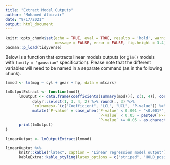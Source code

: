 ```yaml
---
title: "Extract Model Outputs"
author: "Mohamed Albirair"
date: "9/17/2021"
output: html_document
---
```


```r
knitr::opts_chunk$set(echo = TRUE, eval = TRUE, results = 'hold', warning = FALSE,
                      message = FALSE, error = FALSE, fig.height = 3.4)
pacman::p_load(tidyverse)
```

Below is a function that extracts linear models outputs (or `glm()` models with `family = "gaussian"` specification). Please note that the different variables will need to be named in a separate command (as in the following chunk).

```r

lmmod <- lm(mpg ~ cyl + gear + hp, data = mtcars)

lmOutputExtract <- function(mod){
      lmOutput <- data.frame(coefficients(summary(mod))[, c(1, 4)], confint(mod)) %>%
            dplyr::select(1, 3, 4, 2) %>% round(., 3) %>%
            `colnames<-`(c("Coefficient", "LCL", "UCL", "P-value")) %>%
            mutate(`P-value` = case_when(`P-value` < 0.001 ~ "<0.001*",
                                         `P-value` < 0.05 ~ paste0(`P-value`,"*"),
                                         `P-value` >= 0.05 ~ as.character(`P-value`)))
      print(lmOutput)
}

linearOutput <- lmOutputExtract(lmmod)
```

```r
linearOuptut %>%
      knitr::kable("latex", caption = "Linear regression model output") %>%
      kableExtra::kable_styling(latex_options = c("striped", "HOLD_position"), fixed_thead = T)
```
